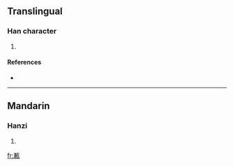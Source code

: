 ==Translingual==

===Han character===
{{Han char|rn=98|rad=瓦|as=10|sn=15|four=|canj=廿金一女弓 (TCMVN)}}

# {{defn|Han|sort=瓦10}}

====References====
* {{Han ref|kx=0751.100|dkj=21571|dj=1159.080|hdz=21430.040|uh=7509|ud=29961}}

----

==Mandarin==

===Hanzi===
{{cmn-hanzi|pin=[[xián]] ([[xian2]])|wg=hsien<sup>2</sup>}}

# {{defn|Mandarin|sort=瓦10}}

[[fr:甉]]